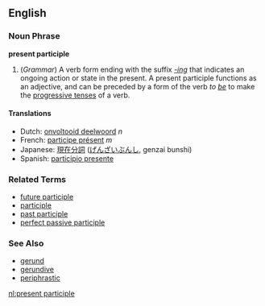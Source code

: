 ==English==
===Noun Phrase===
'''present participle'''

#(''Grammar'') A verb form ending with the suffix ''[[-ing]]'' that indicates an ongoing action or state in the present.  A present participle functions as an adjective, and can be preceded by a form of the verb ''to [[be]]'' to make the [[progressive tense]]s of a verb.

====Translations====
*Dutch: [[onvoltooid deelwoord]] ''n''
*French: [[participe présent]] ''m''
*Japanese: [[現在分詞]] ([[げんざいぶんし]], genzai bunshi)
*Spanish: [[participio presente]]

===Related Terms===
*[[future participle]]   <!-- Latin futurus, venturus, amaturus... -->
*[[participle]]
*[[past participle]]
*[[perfect passive participle]]

===See Also===
*[[gerund]]
*[[gerundive]]
*[[periphrastic]]



[[nl:present participle]]